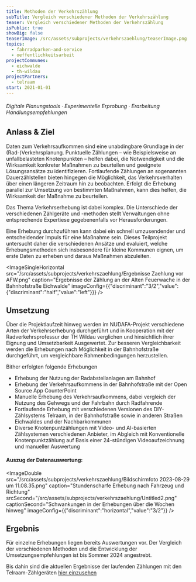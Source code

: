```yaml
---
title: Methoden der Verkehrszählung
subTitle: Vergleich verschiedener Methoden der Verkehrszählung
teaser: Vergleich verschiedener Methoden der Verkehrszählung
isPublic: true
showBig: false
teaserImage: /src/assets/subprojects/verkehrszaehlung/teaserImage.png
topics:
  - fahrradparken-and-service
  - oeffentlichkeitsarbeit
projectCommunes:
  - eichwalde
  - th-wildau
projectPartners:
  - telraam
start: 2021-01-01
---
```

###### Digitale Planungstools · Experimentelle Erprobung · Erarbeitung Handlungsempfehlungen

## Anlass & Ziel

Daten zum Verkehrsaufkommen sind eine unabdingbare Grundlage in der (Rad-)Verkehrsplanung. Punktuelle Zählungen – wie Beispielsweise an unfallbelasteten Knotenpunkten – helfen dabei, die Notwendigkeit und die Wirksamkeit konkreter Maßnahmen zu beurteilen und geeignete Lösungsansätze zu identifizieren. Fortlaufende Zählungen an sogenannten Dauerzählstellen bieten hingegen die Möglichkeit, das Verkehrsverhalten über einen längeren Zeitraum hin zu beobachten. Erfolgt die Erhebung parallel zur Umsetzung von bestimmten Maßnahmen, kann dies helfen, die Wirksamkeit der Maßnahme zu beurteilen.

Das Thema Verkehrserhebung ist dabei komplex. Die Unterschiede der verschiedenen Zählgeräte und -methoden stellt Verwaltungen ohne entsprechende Expertiese gegebenenfalls vor Herausforderungen.

Eine Erhebung durchzuführen kann dabei ein schnell umzusendender und entscheidender Impuls für eine Maßnahme sein. Dieses Teilprojekt untersucht daher die verschiedenen Ansätze und evaluiert, welche Erhebungsmethoden sich insbesondere für kleine Kommunen eignen, um erste Daten zu erheben und daraus Maßnahmen abzuleiten.

<ImageSingleHorizontal src="/src/assets/subprojects/verkehrszaehlung/Ergebnisse Zaehlung vor AFW.png" caption="Ergebnisse der  Zählung an der Alten Feuerwache in der Bahnhofstraße Eichwalde" imageConfig={{"discriminant":"3/2","value":{"discriminant":"half","value":"left"}}} />

## Umsetzung

Über die Projektlaufzeit hinweg werden im NUDAFA-Projekt verschiedene Arten der Verkehrserhebung durchgeführt und in Kooperation mit der Radverkehrsprofessur der TH Wildau verglichen und hinsichtlich ihrer Eignung und Umsetzbarkeit Ausgewertet. Zur besseren Vergleichbarkeit werden die Erhebungen nach Möglichkeit in der Bahnhofstraße durchgeführt, um vergleichbare Rahmenbedingungen herzustellen.

Bither erfolgten folgende Erhebungen

* Erhebung der Nutzung der Radabstellanlagen am Bahnhof
* Erhebung der Verkehrsaufkommens in der Bahnhofstraße mit der Open Source App CounterPoint
* Manuelle Erhebung des Verkehrsaufkommens, dabei vergleich der Nutzung des Gehwegs und der Fahrbahn durch Radfahrende
* Fortlaufende Erhebung mit verschiedenen Versionen des DIY-Zählsystems Telraam, in der Bahnhofstraße sowie in anderen Straßen Eichwaldes und der Nachbarkommunen
* Diverse Knotenpuntzählungen mit Video- und AI-basierten Zählsystemen verschiedenen Anbieter, im Abgleich mit Konventionelle Knotenpunktzählung auf Basis einer 24-stündigen Videoaufzeichnung und manueller Auswertung

#### Auszug der Datenauswertung:

<ImageDouble src="/src/assets/subprojects/verkehrszaehlung/Bildschirmfoto 2023-08-29 um 11.08.35.png" caption="Stundenscharfe Erhebung nach Fahrzeug und Richtung" srcSecond="/src/assets/subprojects/verkehrszaehlung/Untitled2.png" captionSecond="Schwankungen in der Erhebungen über die Wochen hinweg" imageConfig={{"discriminant":"horizontal","value":"3/2"}} />

## Ergebnis

Für einzelne Erhebungen liegen bereits Auswertungen vor. Der Vergleich der verschiedenen Methoden und die Entwicklung der Umsetzungsempfehlungen ist bis Sommer 2024 angestrebt.

Bis dahin sind die aktuellen Ergebnisse der laufenden Zählungen mit den Telraam-Zählgeräten [hier einzusehen](https://telraam.net/)
